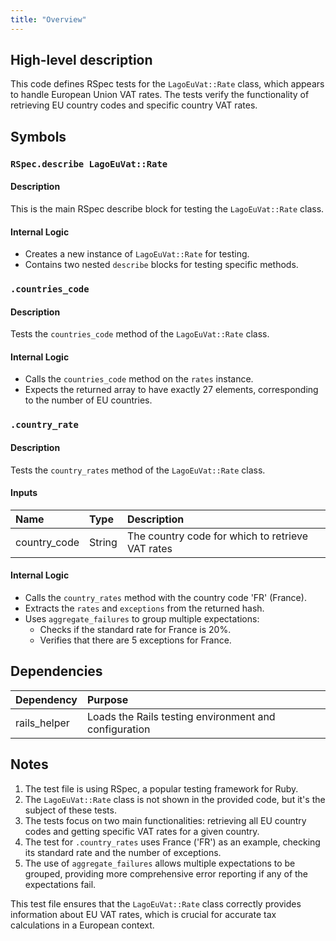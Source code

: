 ```yaml
---
title: "Overview"
---
```


## High-level description
This code defines RSpec tests for the `LagoEuVat::Rate` class, which appears to handle European Union VAT rates. The tests verify the functionality of retrieving EU country codes and specific country VAT rates.

## Symbols

### `RSpec.describe LagoEuVat::Rate`
#### Description
This is the main RSpec describe block for testing the `LagoEuVat::Rate` class.

#### Internal Logic
- Creates a new instance of `LagoEuVat::Rate` for testing.
- Contains two nested `describe` blocks for testing specific methods.

### `.countries_code`
#### Description
Tests the `countries_code` method of the `LagoEuVat::Rate` class.

#### Internal Logic
- Calls the `countries_code` method on the `rates` instance.
- Expects the returned array to have exactly 27 elements, corresponding to the number of EU countries.

### `.country_rate`
#### Description
Tests the `country_rates` method of the `LagoEuVat::Rate` class.

#### Inputs
| Name | Type | Description |
|:-----|:-----|:------------|
| country_code | String | The country code for which to retrieve VAT rates |

#### Internal Logic
- Calls the `country_rates` method with the country code 'FR' (France).
- Extracts the `rates` and `exceptions` from the returned hash.
- Uses `aggregate_failures` to group multiple expectations:
  - Checks if the standard rate for France is 20%.
  - Verifies that there are 5 exceptions for France.

## Dependencies
| Dependency | Purpose |
|:-----------|:--------|
| rails_helper | Loads the Rails testing environment and configuration |

## Notes
1. The test file is using RSpec, a popular testing framework for Ruby.
2. The `LagoEuVat::Rate` class is not shown in the provided code, but it's the subject of these tests.
3. The tests focus on two main functionalities: retrieving all EU country codes and getting specific VAT rates for a given country.
4. The test for `.country_rates` uses France ('FR') as an example, checking its standard rate and the number of exceptions.
5. The use of `aggregate_failures` allows multiple expectations to be grouped, providing more comprehensive error reporting if any of the expectations fail.

This test file ensures that the `LagoEuVat::Rate` class correctly provides information about EU VAT rates, which is crucial for accurate tax calculations in a European context.